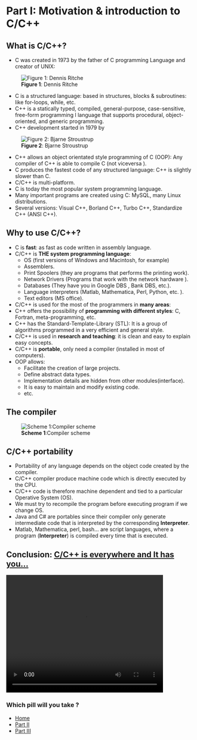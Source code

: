 # Part I: Motivation & introduction to C/C++

## What is C/C++?

-   C was created in 1973 by the father of C programming Language and creator of UNIX: 

![**Figure 1**: Dennis Ritche](fig/Dennis.png)

- 	C is a structured language: based in structures, blocks & subroutines: 
    like for-loops, while, etc.
- 	C++ is a statically typed, compiled, general-purpose, case-sensitive, free-form programming l	 language that supports procedural, object-oriented, and generic programming.
- 	C++ development started in 1979 by 

![**Figure 2**: Bjarne Stroustrup](fig/Bjarne.png)	

- 	C++ allows an object orientated style programming of C (OOP):
	Any compiler of C++ is able to compile C (not viceversa ).
- 	C produces the fastest code of any structured language: C++ is slightly slower than C.
-   C/C++ is multi-platform.
-   C is today the most popular system programming language.
-   Many important programs are created using C: MySQL, many Linux distributions. 
-   Several versions: Visual C++, Borland C++, Turbo C++, Standardize C++ (ANSI C++).

## Why to use C/C++?

-   C is **fast**: as fast as code written in assembly language.
-   C/C++ is **THE system programming language**:
	+   OS (first versions of Windows and Macintosh, for example)
	+   Assemblers.
	+   Print Spoolers (they are programs that performs the printing work).
	+   Network Drivers (Programs that work with the network hardware ).
	+   Databases (They have you in Google DBS , Bank DBS, etc.).
	+   Language interpreters (Matlab, Mathematica, Perl, Python, etc. ).
	+   Text editors (MS office).

-   C/C++ is used for the most of the programmers in **many areas**:
-   C++ offers the possibility of **programming with different styles**: C, Fortran,
	meta-programming, etc. 
-   C++ has the Standard-Template-Library (STL): It is a group of algorithms programmed 
    in a very efficient and general style.
-   C/C++ is used in **research and teaching**: it is clean and easy to explain easy concepts.
-   C/C++ is **portable**, only need a compiler (installed in most of computers).
-   OOP allows: 
	* Facilitate the creation of large projects.
	* Define abstract data types.
	* Implementation details are hidden from other modules(interface).
	* It is easy to maintain and modify existing code.
	* etc. 

## The compiler 

![**Scheme 1**:Compiler scheme](fig/compiler.png)

## C/C++ portability

- Portability of any language depends on the object code created by the compiler.
- C/C++ compiler produce machine code which is directly executed by the CPU.
- C/C++ code is therefore machine dependent and tied to a particular Operative System (OS).
- We must try to recompile the program before executing program if we change OS.
- Java and C# are portables since their compiler only generate intermediate code that is 
  interpreted by the corresponding **Interpreter**. 
- Matlab, Mathematica, perl, bash... are script languages,
  where a program (**Interpreter**) is compiled every time that is executed. 

## Conclusion: [C/C++ is everywhere and It has you...](https://www.youtube.com/watch?v=gDadfh0ZdBM)

<video autostart="0" src="fig/The_Matrix_Meeting_Morpheus_Scene.mp4" width="420" height="315" controls type='video/mp4; codecs="avc1.42E01E, mp4a.40.2"' frameborder="0" allowfullscreen preload=”none”></video>

### Which pill will you take ?


<ul list-style-type="none" margin="0" padding= "0">
  <li display="inline" float="left"><a href="index.html">Home</a></li>
  <li display="inline" float="left"><a href="seminar_partII.html">Part II</a></li>
  <li display="inline" float="left"><a href="seminar_partIII.html">Part III</a></li>
</ul>